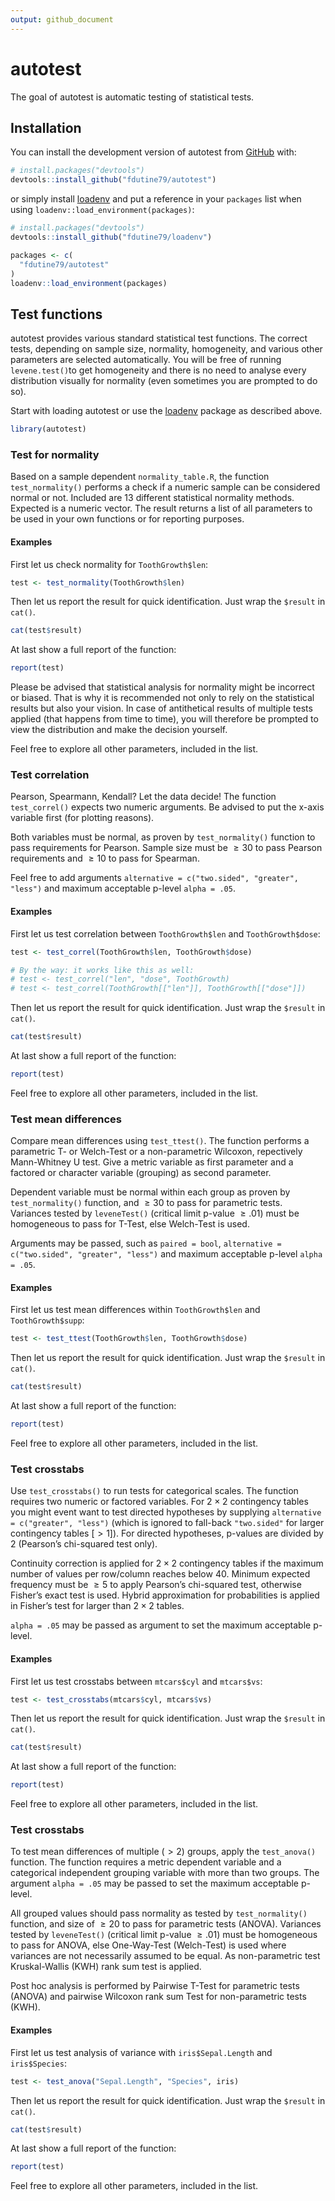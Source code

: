 ```yaml
---
output: github_document
---
```


# autotest

The goal of autotest is automatic testing of statistical tests.

## Installation

You can install the development version of autotest from [GitHub](https://github.com/) with:

``` r
# install.packages("devtools")
devtools::install_github("fdutine79/autotest")
```

or simply install [loadenv](https://github.com/fdutine79/loadenv) and put a reference in your `packages` list when using `loadenv::load_environment(packages)`:

``` r
# install.packages("devtools")
devtools::install_github("fdutine79/loadenv")

packages <- c(
  "fdutine79/autotest"
)
loadenv::load_environment(packages)
```

## Test functions

autotest provides various standard statistical test functions. The correct tests, depending on sample size, normality, homogeneity, and various other parameters are selected automatically. You will be free of running `levene.test()`to get homogeneity and there is no need to analyse every distribution visually for normality (even sometimes you are prompted to do so).

Start with loading autotest or use the [loadenv](https://github.com/fdutine79/loadenv) package as described above.

``` r
library(autotest)
```

### Test for normality

Based on a sample dependent `normality_table.R`, the function `test_normality()` performs a check if a numeric sample can be considered normal or not. Included are 13 different statistical normality methods. Expected is a numeric vector. The result returns a list of all parameters to be used in your own functions or for reporting purposes.

#### Examples

First let us check normality for `ToothGrowth$len`:

``` r
test <- test_normality(ToothGrowth$len)
```

Then let us report the result for quick identification. Just wrap the `$result` in `cat()`.

``` r
cat(test$result)
```

At last show a full report of the function:

``` r
report(test)
```

Please be advised that statistical analysis for normality might be incorrect or biased. That is why it is recommended not only to rely on the statistical results but also your vision. In case of antithetical results of multiple tests applied (that happens from time to time), you will therefore be prompted to view the distribution and make the decision yourself.

Feel free to explore all other parameters, included in the list.

### Test correlation

Pearson, Spearmann, Kendall? Let the data decide! The function `test_correl()` expects two numeric arguments. Be advised to put the x-axis variable first (for plotting reasons).

Both variables must be normal, as proven by `test_normality()` function to pass requirements for Pearson. Sample size must be $\ge 30$ to pass Pearson requirements and $\ge 10$ to pass for Spearman.

Feel free to add arguments `alternative = c("two.sided", "greater", "less")` and maximum acceptable p-level `alpha = .05`.

#### Examples

First let us test correlation between `ToothGrowth$len` and `ToothGrowth$dose`:

``` r
test <- test_correl(ToothGrowth$len, ToothGrowth$dose)

# By the way: it works like this as well:
# test <- test_correl("len", "dose", ToothGrowth)
# test <- test_correl(ToothGrowth[["len"]], ToothGrowth[["dose"]])
```

Then let us report the result for quick identification. Just wrap the `$result` in `cat()`.

``` r
cat(test$result)
```

At last show a full report of the function:

``` r
report(test)
```

Feel free to explore all other parameters, included in the list.

### Test mean differences

Compare mean differences using `test_ttest()`. The function performs a parametric T- or Welch-Test or a non-parametric Wilcoxon, repectively Mann-Whitney U test. Give a metric variable as first parameter and a factored or character variable (grouping) as second parameter.

Dependent variable must be normal within each group as proven by `test_normality()` function, and $\ge 30$ to pass for parametric tests. Variances tested by `leveneTest()` (critical limit p-value $\ge .01$) must be homogeneous to pass for T-Test, else Welch-Test is used.

Arguments may be passed, such as `paired = bool`, `alternative = c("two.sided", "greater", "less")` and maximum acceptable p-level `alpha = .05`.

#### Examples

First let us test mean differences within `ToothGrowth$len` and `ToothGrowth$supp`:

``` r
test <- test_ttest(ToothGrowth$len, ToothGrowth$dose)
```

Then let us report the result for quick identification. Just wrap the `$result` in `cat()`.

``` r
cat(test$result)
```

At last show a full report of the function:

``` r
report(test)
```

Feel free to explore all other parameters, included in the list.

### Test crosstabs

Use `test_crosstabs()` to run tests for categorical scales. The function requires two numeric or factored variables. For $2 \times 2$ contingency tables you might event want to test directed hypotheses by supplying `alternative = c("greater", "less")` (which is ignored to fall-back `"two.sided"` for larger contingency tables [$\gt 1$]). For directed hypotheses, p-values are divided by $2$ (Pearson's chi-squared test only).

Continuity correction is applied for $2 \times 2$ contingency tables if the maximum number of values per row/column reaches below $40$. Minimum expected frequency must be $\ge 5$ to apply Pearson's chi-squared test, otherwise Fisher's exact test is used. Hybrid approximation for probabilities is applied in Fisher's test for larger than $2 \times 2$ tables.

`alpha = .05` may be passed as argument to set the maximum acceptable p-level.

#### Examples

First let us test crosstabs between `mtcars$cyl` and `mtcars$vs`:

``` r
test <- test_crosstabs(mtcars$cyl, mtcars$vs)
```

Then let us report the result for quick identification. Just wrap the `$result` in `cat()`.

``` r
cat(test$result)
```

At last show a full report of the function:

``` r
report(test)
```

Feel free to explore all other parameters, included in the list.

### Test crosstabs

To test mean differences of multiple ($\gt 2$) groups, apply the `test_anova()` function. The function requires a metric dependent variable and a categorical independent grouping variable with more than two groups. The argument `alpha = .05` may be passed to set the maximum acceptable p-level.

All grouped values should pass normality as tested by `test_normality()` function, and size of $\ge 20$ to pass for parametric tests (ANOVA). Variances tested by `leveneTest()` (critical limit p-value $\ge .01$) must be homogeneous to pass for ANOVA, else One-Way-Test (Welch-Test) is used where variances are not necessarily assumed to be equal. As non-parametric test Kruskal-Wallis (KWH) rank sum test is applied.

Post hoc analysis is performed by Pairwise T-Test for parametric tests (ANOVA) and pairwise Wilcoxon rank sum Test for non-parametric tests (KWH).

#### Examples

First let us test analysis of variance with `iris$Sepal.Length` and `iris$Species`:

``` r
test <- test_anova("Sepal.Length", "Species", iris)
```

Then let us report the result for quick identification. Just wrap the `$result` in `cat()`.

``` r
cat(test$result)
```

At last show a full report of the function:

``` r
report(test)
```

Feel free to explore all other parameters, included in the list.

